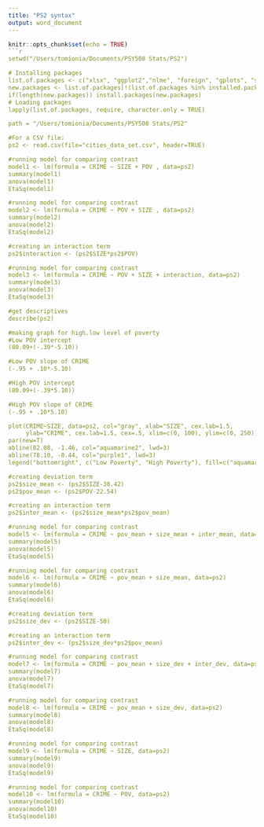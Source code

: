 ```yaml
---
title: "PS2 syntax"
output: word_document
---
```


```r
knitr::opts_chunk$set(echo = TRUE)
```r
setwd("/Users/tomionia/Documents/PSY508 Stats/PS2")

# Installing packages
list.of.packages <- c("xlsx", "ggplot2","nlme", "foreign", "gplots", "stats", "psych" , "ISwR", "ggm" , "car" , "ppcor", "StatDA", "plyr","DescTools")
new.packages <- list.of.packages[!(list.of.packages %in% installed.packages()[,"Package"])]
if(length(new.packages)) install.packages(new.packages)
# Loading packages
lapply(list.of.packages, require, character.only = TRUE)

path = "/Users/tomionia/Documents/PSY508 Stats/PS2"

#For a CSV file:
ps2 <- read.csv(file="cities_data_set.csv", header=TRUE)

#running model for comparing contrast
model1 <- lm(formula = CRIME ~ SIZE + POV , data=ps2)
summary(model1)
anova(model1)
EtaSq(model1)

#running model for comparing contrast
model2 <- lm(formula = CRIME ~ POV + SIZE , data=ps2)
summary(model2)
anova(model2)
EtaSq(model2)

#creating an interaction term
ps2$interaction <- (ps2$SIZE*ps2$POV)

#running model for comparing contrast
model3 <- lm(formula = CRIME ~ POV + SIZE + interaction, data=ps2)
summary(model3)
anova(model3)
EtaSq(model3)

#get descriptives
describe(ps2)

#making graph for high.low level of poverty
#Low POV intercept
(80.09+(-.39*-5.10))

#Low POV slope of CRIME
(-.95 + .10*-5.10)

#High POV intercept
(80.09+(-.39*5.10))

#High POV slope of CRIME
(-.95 + .10*5.10)

plot(CRIME~SIZE, data=ps2, col="gray", xlab="SIZE", cex.lab=1.5, 
     ylab="CRIME", cex.lab=1.5, cex=.5, xlim=c(0, 100), ylim=c(0, 250))
par(new=T)
abline(82.08, -1.46, col="aquamarine2", lwd=3)
abline(78.10, -0.44, col="purple1", lwd=3)
legend("bottomright", c("Low Poverty", "High Poverty"), fill=c("aquamarine2", "purple1"), cex=1)

#creating deviation term
ps2$size_mean <- (ps2$SIZE-38.42)
ps2$pov_mean <- (ps2$POV-22.54)

#creating an interaction term
ps2$inter_mean <- (ps2$size_mean*ps2$pov_mean)

#running model for comparing contrast
model5 <- lm(formula = CRIME ~ pov_mean + size_mean + inter_mean, data=ps2)
summary(model5)
anova(model5)
EtaSq(model5)

#running model for comparing contrast
model6 <- lm(formula = CRIME ~ pov_mean + size_mean, data=ps2)
summary(model6)
anova(model6)
EtaSq(model6)

#creating deviation term
ps2$size_dev <- (ps2$SIZE-50)

#creating an interaction term
ps2$inter_dev <- (ps2$size_dev*ps2$pov_mean)

#running model for comparing contrast
model7 <- lm(formula = CRIME ~ pov_mean + size_dev + inter_dev, data=ps2)
summary(model7)
anova(model7)
EtaSq(model7)

#running model for comparing contrast
model8 <- lm(formula = CRIME ~ pov_mean + size_dev, data=ps2)
summary(model8)
anova(model8)
EtaSq(model8)

#running model for comparing contrast
model9 <- lm(formula = CRIME ~ SIZE, data=ps2)
summary(model9)
anova(model9)
EtaSq(model9)

#running model for comparing contrast
model10 <- lm(formula = CRIME ~ POV, data=ps2)
summary(model10)
anova(model10)
EtaSq(model10)
```